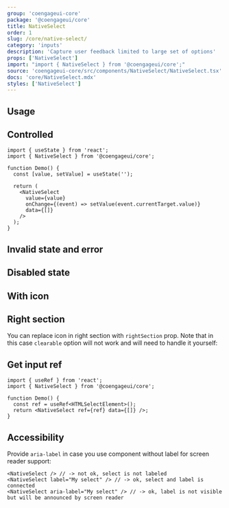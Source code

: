 ```yaml
---
group: 'coengageui-core'
package: '@coengageui/core'
title: NativeSelect
order: 1
slug: /core/native-select/
category: 'inputs'
description: 'Capture user feedback limited to large set of options'
props: ['NativeSelect']
import: "import { NativeSelect } from '@coengageui/core';"
source: 'coengageui-core/src/components/NativeSelect/NativeSelect.tsx'
docs: 'core/NativeSelect.mdx'
styles: ['NativeSelect']
---
```



## Usage

<Demo data={NativeSelectDemos.configurator} />

## Controlled

```tsx
import { useState } from 'react';
import { NativeSelect } from '@coengageui/core';

function Demo() {
  const [value, setValue] = useState('');

  return (
    <NativeSelect
      value={value}
      onChange={(event) => setValue(event.currentTarget.value)}
      data={[]}
    />
  );
}
```

## Invalid state and error

<Demo data={NativeSelectDemos.validation} />

## Disabled state

<Demo data={NativeSelectDemos.disabled} />

## With icon

<Demo data={NativeSelectDemos.icon} />

## Right section

You can replace icon in right section with `rightSection` prop.
Note that in this case `clearable` option will not work and will need to handle it yourself:

<Demo data={NativeSelectDemos.rightSection} />

## Get input ref

```tsx
import { useRef } from 'react';
import { NativeSelect } from '@coengageui/core';

function Demo() {
  const ref = useRef<HTMLSelectElement>();
  return <NativeSelect ref={ref} data={[]} />;
}
```

## Accessibility

Provide `aria-label` in case you use component without label for screen reader support:

```tsx
<NativeSelect /> // -> not ok, select is not labeled
<NativeSelect label="My select" /> // -> ok, select and label is connected
<NativeSelect aria-label="My select" /> // -> ok, label is not visible but will be announced by screen reader
```
